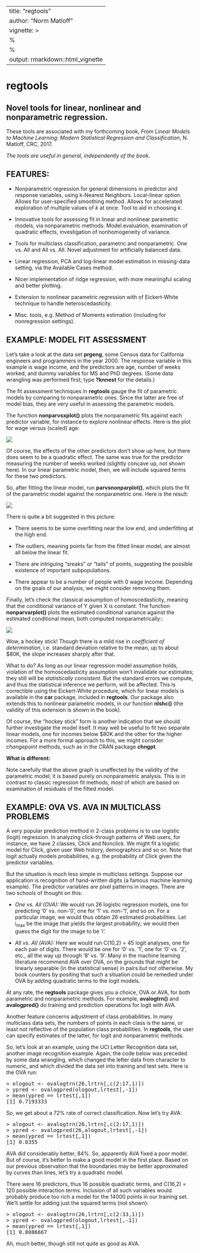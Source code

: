 
---
title: "regtools"
author: "Norm Matloff"
vignette: >
  %\VignetteIndexEntry{regtools}
  %\VignetteEngine{knitr::rmarkdown}
output: rmarkdown::html_vignette
---

# regtools 

## Novel tools for linear, nonlinear and nonparametric regression.

These tools are associated with my forthcoming book, <i>From Linear
Models to Machine Learning: Modern Statistical Regression and
Classification</i>, N. Matloff, CRC, 2017.  

<i>The tools are
useful in general, independently of the book</i>.

## FEATURES:

* Nonparametric regression for general dimensions in predictor and
response variables, using k-Nearest Neighbors.  Local-linear option.
Allows for user-specified smoothing method.  Allows for accelerated
exploration of multiple values of <i>k</i> at once.  Tool to aid in
choosing <i>k</i>.

* Innovative tools for assessing fit in linear and nonlinear parametric
models, via nonparametric methods.  Model evaluation, examination of
quadratic effects, investigation of nonhomogeneity of variance.

* Tools for multiclass classification, parametric and nonparametric.
One vs. All and All vs. All.  Novel adjustment for artificially
balanced data.

* Linear regression, PCA and log-linear model estimation in missing-data
setting, via the Available Cases method.

* Nicer implementation of ridge regression, with more meaningful scaling
and better plotting.

* Extension to nonlinear parametric regression with of Eickert-White
technique to handle heteroscedasticity.

* Misc. tools, e.g. Method of Moments estimation (including for
nonregression settings).

## EXAMPLE:  MODEL FIT ASSESSMENT

Let's take a look at the data set <b>prgeng</b>, some Census data for
California engineers and programmers in the year 2000. The response
variable in this example is wage income, and the predictors are age,
number of weeks worked, and dummy variables for MS and PhD degrees.
(Some data wrangling was performed first; type <b>?knnest</b> for the
details.)

The fit assessment techniques in <b>regtools</b> gauge the fit of
parametric models by comparing to nonparametric ones.  Since the latter
are free of model bias, they are very useful in assessing the parametric
models.

The function <b>nonparvsxplot()</b> plots the nonparametric fits against
each predictor variable, for instance to explore nonlinear effects.
Here is the plot for wage versus (scaled) age:

<img src = "wagevsage.png">

Of course, the effects of the other predictors don't show up here, but
there does seem to be a quadratic effect. The same was true for the
predictor measuring the number of weeks worked (slightly concave up, not
shown here).  In our linear parametric model, then, we will include
squared terms for these two predictors.

So, after fitting the linear model, run <b>parvsnonparplot()</b>, which
plots the fit of the parametric model against the nonparametric one.
Here is the result:

<img src = "parvsnonpar.png">

There is quite a bit suggested in this picture:

* There seems to be some overfitting near the low end, and underfitting at
the high end.  

* The outliers, meaning points far from the fitted linear model, are
almost all below the linear fit.

* There are intriguing "sreaks" or "tails" of points, suggesting the
possible existence of important subpopulations.

* There appear to be a number of people with 0 wage income. Depending on
the goals of our analysis, we might consider removing them.

Finally, let's check the classical assumption of homoscedasticity,
meaning that the conditional variance of Y given X is constant.  The
function <b>nonparvarplot()</b> plots the estimated conditional variance
against the estimated conditional mean, both computed nonparametrically::

<img src = "varvsmean.png">

Wow, a hockey stick!  Though there is a mild rise in <i>coefficient of
determination</i>, i.e.  standard deviation relative to the mean, up to
about $80K, the slope increases sharply after that.

What to do?  As long as our linear regression model assumption holds,
violation of the homoscedasticity assumption won't invalidate our
estimates; they still will be <i>statistically consistent</i>.  But the
standard errors we compute, and thus the statistical inference we
perform, will be affected.  This is correctible using the  Eickert-White
procedure, which for linear models is available in the <b>car</b>
package, included in <b>regtools</b>.  Our package also extends
this to nonlinear parametric models, in our function <b>nlshc()</b> (the
validity of this extension is shown in the book).

Of course, the "hockey stick" form is another indication that we should
further investigate the model itself.  It may well be useful to fit two
separate linear models, one for incomes below $80K and the other for the
higher incomes.  For a more formal approach to this, we might consider
<i>changepoint</i> methods, such as in the CRAN package
<strong>chngpt</strong>.

<strong>What is different:</strong>

Note carefully that the above graph is unaffected by the validity of
the parametric model; it is based purely on nonparametric analysis.
This is in contrast to classic regression fit methods, most of which are
based on examination of residuals of the fitted model.

## EXAMPLE: OVA VS. AVA IN MULTICLASS PROBLEMS

A very popular prediction method in 2-class problems is to use logistic
(logit) regression. In analyzing click-through patterns of Web users,
for instance, we have 2 classes, Click and Nonclick.  We might fit a
logistic model for Click, given user Web history, demographics and so
on.  Note that logit actually models probabilities, e.g. the probability
of Click given the predictor variables.

But the situation is much less simple in multiclass settings. Suppose
our application is recognition of hand-written digits (a famous machine
learning example). The predictor variables are pixel patterns in images.
There are two schools of thought on this:

* <i>One vs. All (OVA):</i>  We would run 26 logistic regression models,
  one for predicting '0' vs. non-'0', one for '1' vs. non-'1', and so
on.  For a particular image, we would thus obtain 26 estimated
probabilities.  Let i<sub>max</sub> be the image that yields the largest
probability; we would then guess the digit for the image to be 'i'.

* <i>All vs. All (AVA):</i>  Here we would run C(10,2) = 45 logit
analyses, one for each pair of digits.  There would be one for '0' vs.
'1', one for '0' vs. '2', etc., all the way up through '8' vs. '9'.
Many in the machine learning literature recommend AVA over OVA, on the
grounds that might be linearly separable (in the statistical sense) in
pairs but not otherwise.  My book counters by positing that such a
situation could be remedied under OVA by adding quadratic terms to the
logit models.

At any rate, the <strong>regtools</strong> package gives you a choice,
OVA or AVA, for both parametric and nonparametric methods.  For example,
<strong>avalogtrn()</strong> and <strong>avalogpred()</strong> do
training and prediction operations for logit with AVA.

Another feature concerns adjustment of class probabilities.  In many
multiclass data sets, the numbers of points in each class is the same,
or least not reflective of the population class probabilities. In
<strong>regtools</strong>, the user can specify estimates of the latter,
for logit and nonparametric methods.

So, let's look at an example, using the UCI Letter Recognition data set,
another image recognition example.  Again, the code below was preceded
by some data wrangling, which changed the letter data from character to
numeric, and which divided the data set into training and test sets.
Here is the OVA run:

<pre>
> ologout <- ovalogtrn(26,lrtrn[,c(2:17,1)]) 
> ypred <- ovalogpred(ologout,lrtest[,-1]) 
> mean(ypred == lrtest[,1]) 
[1] 0.7193333 
</pre>

So, we get about a 72% rate of correct classification.  Now let's try
AVA:

<pre>
> alogout <- avalogtrn(26,lrtrn[,c(2:17,1)])
> ypred <- avalogpred(26,alogout,lrtest[,-1])
> mean(ypred == lrtest[,1])
[1] 0.8355
</pre>

AVA did considerably better, 84%.  So, apparently AVA fixed a poor
model. But of course, it's better to make a good model in the first
place. Based on our previous observation that the boundaries may be
better approximated by curves than lines, let's try a quadratic model.

There were 16 predictors, thus 16 possible quadratic terms, and C(16,2)
= 120 possible interaction terms.  Inclusion of all such variables would
probably produce too rich a model for the 14000 points in our training
set.  We'll settle for adding just the squared terms (not shown):

<pre>
> ologout <- ovalogtrn(26,lrtrn[,c(2:33,1)])
> ypred <- ovalogpred(ologout,lrtest[,-1])
> mean(ypred == lrtest[,1])
[1] 0.8086667
</pre>

Ah, much better, though still not quite as good as AVA.

